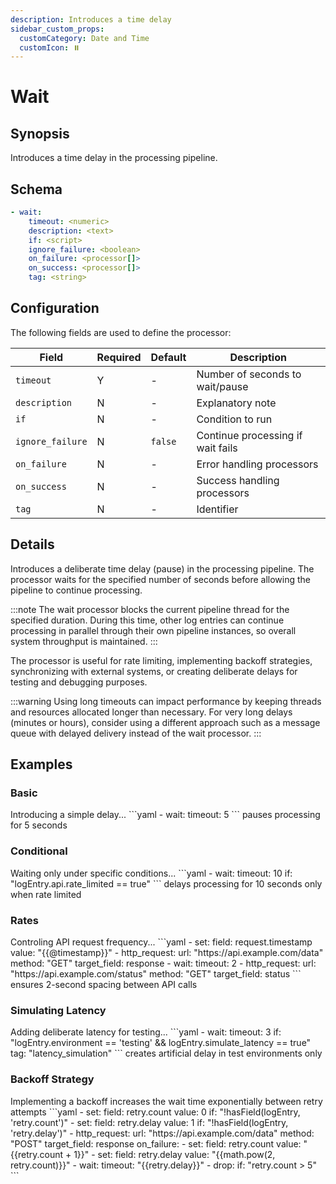 ```yaml
---
description: Introduces a time delay
sidebar_custom_props:
  customCategory: Date and Time
  customIcon: ⏸️
---
```


# Wait

## Synopsis

Introduces a time delay in the processing pipeline.

## Schema

```yaml {2}
- wait:
    timeout: <numeric>
    description: <text>
    if: <script>
    ignore_failure: <boolean>
    on_failure: <processor[]>
    on_success: <processor[]>
    tag: <string>
```

## Configuration

The following fields are used to define the processor:

|Field|Required|Default|Description|
|---|---|---|---|
|`timeout`|Y|-|Number of seconds to wait/pause|
|`description`|N|-|Explanatory note|
|`if`|N|-|Condition to run|
|`ignore_failure`|N|`false`|Continue processing if wait fails|
|`on_failure`|N|-|Error handling processors|
|`on_success`|N|-|Success handling processors|
|`tag`|N|-|Identifier|

## Details

Introduces a deliberate time delay (pause) in the processing pipeline. The processor waits for the specified number of seconds before allowing the pipeline to continue processing.

:::note
The wait processor blocks the current pipeline thread for the specified duration. During this time, other log entries can continue processing in parallel through their own pipeline instances, so overall system throughput is maintained.
:::

The processor is useful for rate limiting, implementing backoff strategies, synchronizing with external systems, or creating deliberate delays for testing and debugging purposes.

:::warning
Using long timeouts can impact performance by keeping threads and resources allocated longer than necessary. For very long delays (minutes or hours), consider using a different approach such as a message queue with delayed delivery instead of the wait processor.
:::

## Examples

### Basic

<ExampleGrid>
  <CommentCol>
    Introducing a simple delay...
  </CommentCol>
  <CodeCol>
    ```yaml
    - wait:
        timeout: 5
    ```
  </CodeCol>
  <CommentCol>
    pauses processing for 5 seconds
  </CommentCol>
</ExampleGrid>

### Conditional

<ExampleGrid>
  <CommentCol>
    Waiting only under specific conditions...
  </CommentCol>
  <CodeCol>
    ```yaml
    - wait:
        timeout: 10
        if: "logEntry.api.rate_limited == true"
    ```
  </CodeCol>
  <CommentCol>
    delays processing for 10 seconds only when rate limited
  </CommentCol>
</ExampleGrid>

### Rates

<ExampleGrid>
  <CommentCol>
    Controling API request frequency...
  </CommentCol>
  <CodeCol>
    ```yaml
    - set:
        field: request.timestamp
        value: "{{@timestamp}}"
    - http_request:
        url: "https://api.example.com/data"
        method: "GET"
        target_field: response
    - wait:
        timeout: 2
    - http_request:
        url: "https://api.example.com/status"
        method: "GET"
        target_field: status
    ```
  </CodeCol>
  <CommentCol>
    ensures 2-second spacing between API calls
  </CommentCol>
</ExampleGrid>

### Simulating Latency

<ExampleGrid>
  <CommentCol>
    Adding deliberate latency for testing...
  </CommentCol>
  <CodeCol>
    ```yaml
    - wait:
        timeout: 3
        if: "logEntry.environment == 'testing' && logEntry.simulate_latency == true"
        tag: "latency_simulation"
    ```
  </CodeCol>
  <CommentCol>
    creates artificial delay in test environments only
  </CommentCol>
</ExampleGrid>

### Backoff Strategy

<ExampleGrid>
  <CommentCol>
    Implementing a backoff increases the wait time exponentially between retry attempts
  </CommentCol>
  <CodeCol>
    ```yaml
    - set:
        field: retry.count
        value: 0
        if: "!hasField(logEntry, 'retry.count')"
    - set:
        field: retry.delay
        value: 1
        if: "!hasField(logEntry, 'retry.delay')"
    - http_request:
        url: "https://api.example.com/data"
        method: "POST"
        target_field: response
        on_failure:
          - set:
              field: retry.count
              value: "{{retry.count + 1}}"
          - set:
              field: retry.delay
              value: "{{math.pow(2, retry.count)}}"
          - wait:
              timeout: "{{retry.delay}}"
          - drop:
              if: "retry.count > 5"
    ```
  </CodeCol>
</ExampleGrid>
